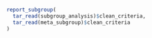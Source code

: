 ```r

report_subgroup(
  tar_read(subgroup_analysis)$clean_criteria,
  tar_read(meta_subgroup)$clean_criteria
)

```

